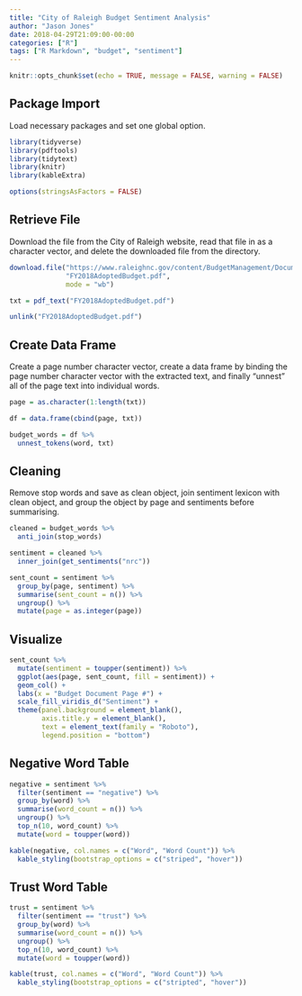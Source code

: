 ```yaml
---
title: "City of Raleigh Budget Sentiment Analysis"
author: "Jason Jones"
date: 2018-04-29T21:09:00-00:00
categories: ["R"]
tags: ["R Markdown", "budget", "sentiment"]
---
```


```r
knitr::opts_chunk$set(echo = TRUE, message = FALSE, warning = FALSE)

```

## Package Import
Load necessary packages and set one global option.

```r
library(tidyverse)
library(pdftools)
library(tidytext)
library(knitr)
library(kableExtra)

options(stringsAsFactors = FALSE)

```

## Retrieve File
Download the file from the City of Raleigh website, read that file in as a character vector, and delete the downloaded file from the directory. 

```r
download.file("https://www.raleighnc.gov/content/BudgetManagement/Documents/Budget/Archive/2018/FY2018AdoptedBudget20160612.pdf",
              "FY2018AdoptedBudget.pdf",
              mode = "wb")

txt = pdf_text("FY2018AdoptedBudget.pdf")

unlink("FY2018AdoptedBudget.pdf")

```

## Create Data Frame
Create a page number character vector, create a data frame by binding the page number character vector with the extracted text, and finally "unnest" all of the page text into individual words.

```r
page = as.character(1:length(txt))

df = data.frame(cbind(page, txt))

budget_words = df %>%
  unnest_tokens(word, txt)

```

## Cleaning 
Remove stop words and save as clean object, join sentiment lexicon with clean object, and group the object by page and sentiments before summarising.

```r
cleaned = budget_words %>%
  anti_join(stop_words)

sentiment = cleaned %>%
  inner_join(get_sentiments("nrc"))

sent_count = sentiment %>%
  group_by(page, sentiment) %>%
  summarise(sent_count = n()) %>%
  ungroup() %>%
  mutate(page = as.integer(page))

```

## Visualize

```r
sent_count %>%
  mutate(sentiment = toupper(sentiment)) %>%
  ggplot(aes(page, sent_count, fill = sentiment)) +
  geom_col() +
  labs(x = "Budget Document Page #") +
  scale_fill_viridis_d("Sentiment") +
  theme(panel.background = element_blank(),
        axis.title.y = element_blank(),
        text = element_text(family = "Roboto"),
        legend.position = "bottom")
```

## Negative Word Table

```r
negative = sentiment %>%
  filter(sentiment == "negative") %>%
  group_by(word) %>%
  summarise(word_count = n()) %>%
  ungroup() %>%
  top_n(10, word_count) %>%
  mutate(word = toupper(word))

kable(negative, col.names = c("Word", "Word Count")) %>%
  kable_styling(bootstrap_options = c("striped", "hover"))

```

## Trust Word Table

```r
trust = sentiment %>%
  filter(sentiment == "trust") %>%
  group_by(word) %>%
  summarise(word_count = n()) %>%
  ungroup() %>%
  top_n(10, word_count) %>%
  mutate(word = toupper(word))

kable(trust, col.names = c("Word", "Word Count")) %>%
  kable_styling(bootstrap_options = c("stripted", "hover"))

```


